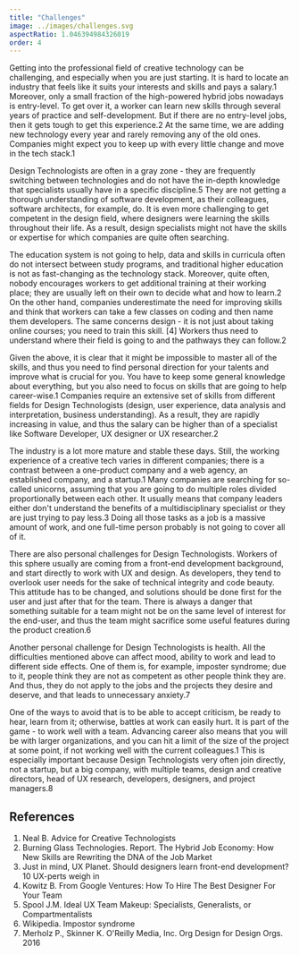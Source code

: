 ```yaml
---
title: "Challenges"
image: ../images/challenges.svg
aspectRatio: 1.046394984326019
order: 4
---
```


Getting into the professional field of creative technology can be challenging,
and especially when you are just starting. It is hard to locate an industry that
feels like it suits your interests and skills and pays a salary.<ref>1</ref>
Moreover, only a small fraction of the high-powered hybrid jobs nowadays is
entry-level. To get over it, a worker can learn new skills through several years
of practice and self-development. But if there are no entry-level jobs, then it
gets tough to get this experience.<ref>2</ref> At the same time, we are adding
new technology every year and rarely removing any of the old ones. Companies
might expect you to keep up with every little change and move in the tech
stack.<ref>1</ref>

Design Technologists are often in a gray zone - they are frequently switching
between technologies and do not have the in-depth knowledge that specialists
usually have in a specific discipline.<ref>5</ref> They are not getting a
thorough understanding of software development, as their colleagues, software
architects, for example, do. It is even more challenging to get competent in the
design field, where designers were learning the skills throughout their life. As
a result, design specialists might not have the skills or expertise for which
companies are quite often searching.

The education system is not going to help, data and skills in curricula often do
not intersect between study programs, and traditional higher education is not as
fast-changing as the technology stack. Moreover, quite often, nobody encourages
workers to get additional training at their working place; they are usually left
on their own to decide what and how to learn.<ref>2</ref> On the other hand,
companies underestimate the need for improving skills and think that workers can
take a few classes on coding and then name them developers. The same concerns
design - it is not just about taking online courses; you need to train this
skill. [4] Workers thus need to understand where their field is going to and the
pathways they can follow.<ref>2</ref>

Given the above, it is clear that it might be impossible to master all of the
skills, and thus you need to find personal direction for your talents and
improve what is crucial for you. You have to keep some general knowledge about
everything, but you also need to focus on skills that are going to help
career-wise.<ref>1</ref> Companies require an extensive set of skills from
different fields for Design Technologists (design, user experience, data
analysis and interpretation, business understanding). As a result, they are
rapidly increasing in value, and thus the salary can be higher than of a
specialist like Software Developer, UX designer or UX researcher.<ref>2</ref>

The industry is a lot more mature and stable these days. Still, the working
experience of a creative tech varies in different companies; there is a contrast
between a one-product company and a web agency, an established company, and a
startup.<ref>1</ref> Many companies are searching for so-called unicorns,
assuming that you are going to do multiple roles divided proportionally between
each other. It usually means that company leaders either don't understand the
benefits of a multidisciplinary specialist or they are just trying to pay
less.<ref>3</ref> Doing all those tasks as a job is a massive amount of work,
and one full-time person probably is not going to cover all of it.

There are also personal challenges for Design Technologists. Workers of this
sphere usually are coming from a front-end development background, and start
directly to work with UX and design. As developers, they tend to overlook user
needs for the sake of technical integrity and code beauty. This attitude has to
be changed, and solutions should be done first for the user and just after that
for the team. There is always a danger that something suitable for a team might
not be on the same level of interest for the end-user, and thus the team might
sacrifice some useful features during the product creation.<ref>6</ref>

Another personal challenge for Design Technologists is health. All the
difficulties mentioned above can affect mood, ability to work and lead to
different side effects. One of them is, for example, imposter syndrome; due to
it, people think they are not as competent as other people think they are. And
thus, they do not apply to the jobs and the projects they desire and deserve,
and that leads to unnecessary anxiety.<ref>7</ref>

One of the ways to avoid that is to be able to accept criticism, be ready to
hear, learn from it; otherwise, battles at work can easily hurt. It is part of
the game - to work well with a team. Advancing career also means that you will
be with larger organizations, and you can hit a limit of the size of the project
at some point, if not working well with the current colleagues.<ref>1</ref> This
is especially important because Design Technologists very often join directly,
not a startup, but a big company, with multiple teams, design and creative
directors, head of UX research, developers, designers, and project
managers.<ref>8</ref>

## References

1. <refLink href="https://medium.com/@laserpilot/advice-for-creative-technologists-21f3f220b2">
     Neal B. Advice for Creative Technologists
   </refLink>
2. <refLink href="https://www.burning-glass.com/wp-content/uploads/hybrid_jobs_2019_final.pdf">
     Burning Glass Technologies. Report. The Hybrid Job Economy: How New Skills
     are Rewriting the DNA of the Job Market
   </refLink>
3. <refLink href="https://uxplanet.org/should-designers-learn-front-end-development-10-ux-perts-weigh-in-7fb22c2ae21d">
     Just in mind, UX Planet. Should designers learn front-end development? 10
     UX-perts weigh in
   </refLink>
4. <refLink href="https://www.fastcompany.com/1673110/what-to-look-for-when-hiring-a-designer">
     Kowitz B. From Google Ventures: How To Hire The Best Designer For Your Team
   </refLink>
5. <refLink href="https://articles.uie.com/ideal_ux_team/">
     Spool J.M. Ideal UX Team Makeup: Specialists, Generalists, or
     Compartmentalists
   </refLink>
6. <refLink href="https://en.wikipedia.org/wiki/Impostor_syndrome">
     Wikipedia. Impostor syndrome
   </refLink>
7. Merholz P., Skinner K. O'Reilly Media, Inc. Org Design for Design Orgs. 2016
